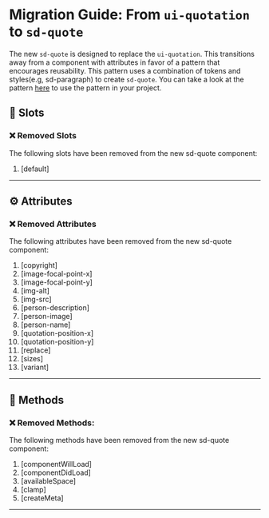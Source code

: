 # Migration Guide: From `ui-quotation` to `sd-quote`

The new `sd-quote` is designed to replace the `ui-quotation`. This transitions away from a component with attributes in favor of a pattern that encourages reusability. This pattern uses a combination of tokens and styles(e.g, sd-paragraph) to create `sd-quote`. You can take a look at the pattern [here](https://solid-design-system.fe.union-investment.de/x.x.x/storybook/?path=/docs/pattern-quote--docs) to use the pattern in your project.

## 💾 Slots

### ❌ Removed Slots

The following slots have been removed from the new sd-quote component:

1. [default]

<hr />

## ⚙️ Attributes

### ❌ Removed Attributes

The following attributes have been removed from the new sd-quote component:

1. [copyright]
2. [image-focal-point-x]
3. [image-focal-point-y]
4. [img-alt]
5. [img-src]
6. [person-description]
7. [person-image]
8. [person-name]
9. [quotation-position-x]
10. [quotation-position-y]
11. [replace]
12. [sizes]
13. [variant]

<hr />

## 🧪 Methods

### ❌ Removed Methods:

The following methods have been removed from the new sd-quote component:

1. [componentWillLoad]
2. [componentDidLoad]
3. [availableSpace]
4. [clamp]
5. [createMeta]

<hr />
